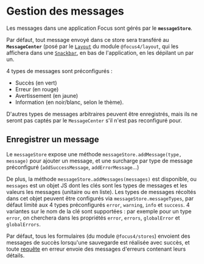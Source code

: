 
<Meta title="Les bases/Gestion des messages" />

# Gestion des messages

Les messages dans une application Focus sont gérés par le **`messageStore`**.

Par défaut, tout message envoyé dans ce store sera transféré au **`MessageCenter`** (posé par le [`Layout`](/docs/mise-en-page-layout--docs) du module `@focus4/layout`, qui les affichera dans une [`Snackbar`](/docs/composants-focus4∕toolbox-snackbar--docs), en bas de l'application, en les dépilant un par un.

4 types de messages sont préconfigurés :

-   Succès (en vert)
-   Erreur (en rouge)
-   Avertissement (en jaune)
-   Information (en noir/blanc, selon le thème).

D'autres types de messages arbitraires peuvent être enregistrés, mais ils ne seront pas captés par le `MessageCenter` s'il n'est pas reconfiguré pour.

## Enregistrer un message

Le `messageStore` expose une méthode `messageStore.addMessage(type, message)` pour ajouter un message, et une surcharge par type de message préconfiguré (`addSuccessMessage`, `addErrorMessage`...)

De plus, la méthode `messageStore.addMessages(messages)` est disponible, ou `messages` est un objet JS dont les clés sont les types de messages et les valeurs les messages (unitaire ou en liste). Les types de messages récoltés dans cet objet peuvent être configurés via `messageStore.messageTypes`, par défaut limité aux 4 types préconfigurés `error`, `warning`, `info` et `success`. 4 variantes sur le nom de la clé sont supportées : par exemple pour un type `error`, on cherchera dans les propriétés `error`, `errors`, `globalError` et `globalErrors`.

Par défaut, tous les formulaires (du module `@focus4/stores`) envoient des messages de succès lorsqu'une sauvegarde est réalisée avec succès, et toute [requête](/docs/les-bases-gestion-des-requêtes--docs) en erreur envoie des messages d'erreurs contenant leurs détails.
